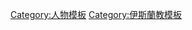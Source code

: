 {{template category
|type  = navbox
|topic = 
}}

[[Category:人物模板|Category:人物模板]]
[[Category:伊斯蘭教模板|Category:伊斯蘭教模板]]